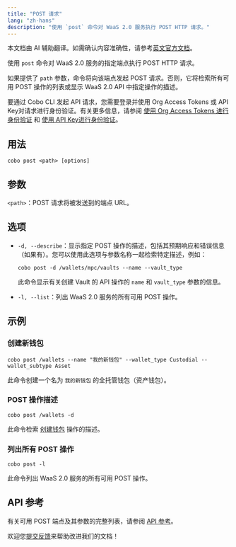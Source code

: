 ```yaml
---
title: "POST 请求"
lang: "zh-hans"
description: "使用 `post` 命令对 WaaS 2.0 服务执行 POST HTTP 请求。"
---
```

<Note>本文档由 AI 辅助翻译。如需确认内容准确性，请参考[英文官方文档](https://www.cobo.com/developers/v2/guides/overview/introduction)。</Note>

使用 `post` 命令对 WaaS 2.0 服务的指定端点执行 POST HTTP 请求。

如果提供了 `path` 参数，命令将向该端点发起 POST 请求。否则，它将检索所有可用 POST 操作的列表或显示 WaaS 2.0 API 中指定操作的描述。

<Note>要通过 Cobo CLI 发起 API 请求，您需要登录并使用 Org Access Tokens 或 API Key对请求进行身份验证。有关更多信息，请参阅 [使用 Org Access Tokens 进行身份验证](/v2_cn/developer-tools/cobo-cli/login-and-authentication#authenticate-with-org-access-tokens) 和 [使用 API Key进行身份验证](/v2_cn/developer-tools/cobo-cli/login-and-authentication#authenticate-with-api-keys)。</Note>

## 用法

```shell
cobo post <path> [options]
```

## 参数
`<path>`：POST 请求将被发送到的端点 URL。

## 选项
- `-d, --describe`：显示指定 POST 操作的描述，包括其预期响应和错误信息（如果有）。您可以使用此选项与参数名称一起检索特定描述，例如：

    ```shell
    cobo post -d /wallets/mpc/vaults --name --vault_type
    ```

    此命令显示有关创建 Vault 的 API 操作的 `name` 和 `vault_type` 参数的信息。
- `-l, --list`：列出 WaaS 2.0 服务的所有可用 POST 操作。

## 示例

### 创建新钱包

```shell
cobo post /wallets --name "我的新钱包" --wallet_type Custodial --wallet_subtype Asset
```

此命令创建一个名为 `我的新钱包` 的全托管钱包（资产钱包）。

### POST 操作描述

```shell
cobo post /wallets -d
```

此命令检索 [创建钱包](/v2/api-references/wallets/create-wallet) 操作的描述。

### 列出所有 POST 操作

```shell
cobo post -l
```

此命令列出 WaaS 2.0 服务的所有可用 POST 操作。

## API 参考

有关可用 POST 端点及其参数的完整列表，请参阅 [API 参考](/v2/api-references)。

<Tip>欢迎您[提交反馈](https://forms.zohopublic.com/cobo/form/DocumentFeedbackForm/formperma/QvLOhxJv1_JMsJ-1dleZ8Itb_7rzN-LtgvsDdxosoVI)来帮助改进我们的文档！</Tip>